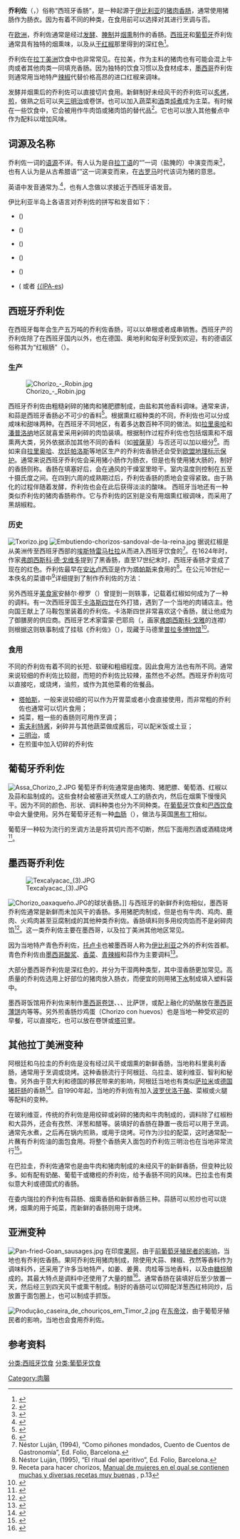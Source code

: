 {{Infobox prepared food
| name             = 乔利佐
| image            =palacioschorizo.jpg
| caption          = 切开的西班牙乔利佐香肠
| alternate_name   = 西班牙香肠
| country          = [[西班牙|西班牙]]、[[葡萄牙|葡萄牙]]
| region           =
| creator          =
| course           = [[开胃菜|开胃菜]]或[[小吃|小吃]]、[[主菜|主菜]]
| served           = 热/冷
| main_ingredient  = [[猪肉|猪肉]]（和牛肉）、[[红椒粉|红椒粉]]
| variations       =
| serving_size = 100 g
| calories         = 455
| calories_ref = <ref>{{Cite web |url=https://ndb.nal.usda.gov/ndb/foods/show/1635?format=Abridged&reportfmt=pdf&pdfQvs=%7B%7D |title=美国农业部国家营养数据库 第28版 |access-date=2017-06-23 |archive-url=https://web.archive.org/web/20141017073842/http://ndb.nal.usda.gov/ndb/foods/show/1635?format=Abridged&reportfmt=pdf&pdfQvs=%7B%7D |archive-date=2014-10-17 |dead-url=yes }}</ref>
| protein            = 24.1
| fat           = 38.27
| carbohydrate= 1.86
}}

'''乔利佐'''（{{lang-es|Chorizo}}，{{lang-pt|chouriço}}）俗称“西班牙香肠”，是一种起源于[[伊比利亚|伊比利亚]]的[[猪肉|猪肉]][[香肠|香肠]]，通常使用猪肠作为肠衣。因为有着不同的种类，在食用前可以选择对其进行烹调与否。

在[[欧洲|欧洲]]，乔利佐通常是经过[[发酵|发酵]]、[[咸肉|腌制]]并[[熏|烟熏]]制作的香肠。[[西班牙饮食|西班牙]]和[[葡萄牙饮食|葡萄牙]]乔利佐通常具有独特的烟熏味，以及从[[红椒粉|干红椒]]那里得到的深红色<ref>{{cite web | title = From choricero to chorizo: the rare pepper that makes traditional basque sausage sing | url = http://edibleidahosouth.com/edible-news/from-choricero-to-chorizo-the-rare-pepper-that-makes-traditional-basque-sausage-sing/ | first = Tara | last = Morgan | access-date = 2016-05-30 | archive-date = 2015-09-21 | archive-url = https://web.archive.org/web/20150921193642/http://edibleidahosouth.com/edible-news/from-choricero-to-chorizo-the-rare-pepper-that-makes-traditional-basque-sausage-sing/ }}</ref>。

乔利佐在[[拉丁美洲|拉丁美洲]]饮食中也非常常见。在拉美，作为主料的猪肉也有可能会混上牛肉或者其他肉类一同填充香肠。因为独特的饮食习惯以及食材成本，[[墨西哥菜|墨西哥]]乔利佐则通常用当地特产[[辣椒|辣椒]]代替价格高昂的进口红椒来调味。

发酵并烟熏后的乔利佐可以直接切片食用。新鲜制好未经风干的乔利佐可以[[炙烤|炙烤]]，[[煎|煎]]，做熟之后可以夹[[三明治|三明治]]或卷饼。也可以加入蔬菜和[[酒|酒]]类[[炖煮|炖煮]]成为主菜。有时候在一些饮食中，它会被用作牛肉馅或猪肉馅的替代品<ref>{{citation|title=The Sausage-Making Cookbook |author= Jerry Predika |year=1983|publisher=Stackpole Books|id=ISBN 0811716937|url= https://books.google.com/?id=NLR4jPm_x0sC&pg=RA5-PA32&dq=Chorizo+intitle:Sausage|isbn=978-0-8117-1693-2}}</ref>。它也可以放入其他餐点中作为配料以增加风味。

==词源及名称==
乔利佐一词的[[语源学|语源]]不详。有人认为是自[[拉丁语|拉丁语]]的“{{lang|la|salsicium}}”一词（盐腌的）中演变而来<ref>{{cite web | url= http://www.dicolatin.com/XY/LAK/0/SALSICIUM/index.htm | title= Dictionnaire Latin Français | author=  | date=  | newspaper=  | archiveurl= https://web.archive.org/web/20131113145131/http://www.dicolatin.com/XY/LAK/0/SALSICIUM/index.htm | archivedate= 2013-11-13 | accessdate= 2016-11-28 | publisher= S.A.R.L. idéMobi | dead-url= no }}</ref>，也有人认为是从古希腊语“{{lang|gk|χοιρίδιον}}”这一词演变而来，在[[古罗马|古罗马]]时代该词为猪的意思。

英语中{{lang|en|Chorizo}}发音通常为{{IPAc-en|tʃ|ə|ˈ|r|iː|z|oʊ|,_|-|s|oʊ}}.<ref>{{cite web |url=http://www.merriam-webster.com/dictionary/Chorizo |title=Chorizo | Definition of Chorizo by Merriam-Webster |publisher=Merriam-webster.com |date= |accessdate=2016-11-18 |archive-date=2022-03-24 |archive-url=https://web.archive.org/web/20220324062613/https://www.merriam-webster.com/dictionary/chorizo }}</ref>，也有人念做{{IPAc-en|tʃ|ə|ˈ|r|iː|θ|oʊ|}}以求接近于西班牙语发音。

伊比利亚半岛上各语言对乔利佐的拼写和发音如下：
* {{lang-ast|chorizu}} ({{IPA-ast|tʃoˈɾiθu|}})
* {{lang-eu|txorizo}} ({{IPA-eu|tʃoˈɾis̻o|}})
* {{lang-ca|xoriço}} ({{IPA-ca|ʃuˈɾisu|}})
* {{lang-gl|chourizo}} ({{IPA-gl|tʃowˈɾiθo|}})
* {{lang-pt|chouriço}} ({{IPA-pt|ʃoˈɾisu|}})
* {{lang-es|Chorizo}} ({{IPA-es|tʃoˈɾiθo|}} 或者 [[seseo|{{IPA-es]])

== 西班牙乔利佐 ==
在西班牙每年会生产五万吨的乔利佐香肠，可以以单根或者成串销售。西班牙产的乔利佐除了在西班牙国内以外，也在德国、奥地利和匈牙利受到欢迎，有的德语区俗称其为“红椒肠”（{{lang-de|Paprikawurst}}）。

=== 生产 ===
[[File:Chorizo_-_Robin.jpg|thumb]]

西班牙乔利佐由粗糙剁碎的猪肉和猪肥膘制成，由盐和其他香料调味。通常来讲，{{tsl|en|pimentón|烟熏红椒}}和蒜是西班牙香肠必不可少的香料<ref>{{Cite web |url=http://www.uco.es/organiza/departamentos/prod-animal/economia/dehesa/chorizo.htm |title=Universidad de Córdoba: ''Chorizo de cerdo ibérico'' |access-date=2017-06-16 |archive-date=2021-04-25 |archive-url=https://web.archive.org/web/20210425063439/http://www.uco.es/organiza/departamentos/prod-animal/economia/dehesa/chorizo.htm }}</ref>。根据熏红椒种类的不同，乔利佐也可以分成咸味和甜味两种。在西班牙不同地区，有着多达数百种不同的做法。如[[拉里奥哈_(西班牙)|拉里奥哈]]和[[潘普洛纳_(西班牙)|潘普洛纳]]地区就喜爱采用剁碎的肉馅装填。根据制作过程乔利佐也包括烟熏和不烟熏两大类，另外依据添加其他不同的香料（如[[披薩草|披薩草]]）与否还可以加以细分<ref>{{cite web|language=en|url=http://www.nytimes.com/2002/03/06/dining/truly-spanish-chorizo-in-america-at-last.html|title=Truly Spanish Chorizo, In America At Last|date=2002-03-06|accessdate=2017-06-16|archive-date=2019-06-30|archive-url=https://web.archive.org/web/20190630004240/https://www.nytimes.com/2002/03/06/dining/truly-spanish-chorizo-in-america-at-last.html}}</ref>。而如来自[[拉里奥哈_(西班牙)|拉里奥哈]]、[[坎廷帕洛斯|坎廷帕洛斯]]等地区生产的乔利佐香肠还会受到[[欧盟农产品地理标示和传统特产标识|欧盟地理标示保护]]。通常来说西班牙乔利佐会采用猪小肠作为肠衣，但是也有使用猪大肠的，制好的香肠则称{{tsl|es|Chorizo cular|乔利佐丘拉爾}}。香肠在填塞好后，会在通风的干燥室里晾干。室内温度则控制在五至十摄氏度之间。在四到六周的成熟期过后，乔利佐香肠的质地会变得紧致。由于熟化的过程伴随着发酵，乔利佐也会在此后获得淡淡的酸味。
西班牙当地还有一种类似乔利佐的猪肉香肠称作{{lang|es|Salchichón}}。它与乔利佐的区别是没有用烟熏红椒调味，而采用了黑胡椒粒。
{{Gallery
 | title  = 各种西班牙乔利佐
|File:Chorizo cular.jpg|装入猪大肠的较粗的香肠（{{lang|es|Chorizo cular}}）
|File:Chorizo picante de San Andrés del Rabanedo 001.jpg|西班牙北部[[圣安德雷斯德尔拉瓦内多|圣安德雷斯德尔拉瓦内多]]出产的辣香肠。
|File:Chorizos_de_cantimpalos_(Segovia).jpg|坎廷帕洛斯的发酵香肠。
}}

=== 历史 ===
[[File:Txorizo.jpg|thumb]]
[[File:Embutiendo-chorizos-sandoval-de-la-reina.jpg|thumb]]
据说红椒是从美洲传至西班牙西部的[[埃斯特雷马杜拉|埃斯特雷马杜拉]]从而进入西班牙饮食的<ref name="Nestor">Néstor Luján, (1994), “Como piñones mondados, Cuento de Cuentos de Gastronomía”, Ed. Folio, Barcelona.</ref>。在1624年时，作家[[弗朗西斯科·德·戈维多|弗朗西斯科·德·戈维多]]提到了黑香肠，直至17世纪末时，西班牙香肠才变成了现在的红色。乔利佐最早在[[安达卢西亚|安达卢西亚]]是作为[[塔帕斯|塔帕斯]]来食用的<ref name="aperit">Néstor Luján, (1995), “El ritual del aperitivo”, Ed. Folio, Barcelona.</ref>。在公元16世纪一本佚名的菜谱中<ref>Receta para hacer chorizos, [http://www.biblioteca.org.ar/libros/71402.pdf Manual de mujeres en el qual se contienen muchas y diversas recetas muy buenas] {{Wayback|url=http://www.biblioteca.org.ar/libros/71402.pdf |date=20220309021321 }}, p.13</ref>详细提到了制作乔利佐的方法：

{{quote|备剁碎的猪肥瘦肉、过筛面粉、大蒜、丁香、白葡萄酒和适量盐巴。将一切搅拌入白葡萄酒后，揉捏好。放入加盖的罐子里，自然放置一天。随后把填料填入牛或猪肠衣中装好，把它们放在烟雾中熏干。}}

另外西班牙[[美食学|美食家]]安赫尔·穆罗（{{lang|es|Ángel Muro}}）曾提到一则轶事，记载着红椒如何成为了一种{{tsl|es|Charcuterie|冷盘肉}}的调料。有一次西班牙国王[[卡洛斯四世|卡洛斯四世]]在外打猎，遇到了一个当地的肉铺店主。他向国王献上了马鞍包里装着的乔利佐。卡洛斯四世非常喜欢这个香肠，就让他成为了御膳房的供应商。西班牙艺术家雷蒙·巴耶烏（{{lang|es|Ramón Bayeu}}，画家[[弗朗西斯科·戈雅|弗朗西斯科·戈雅]]的连襟）则根据这则轶事制成了挂毯《乔利佐》（''{{lang|es|El choricero}}''），现藏于马德里[[普拉多博物馆|普拉多博物馆]]<ref name="choricero">{{cite web|language=es|url=https://www.museodelprado.es/coleccion/obra-de-arte/el-choricero/47a56742-b51d-43c0-bf7d-7c3064affb1d|title=普拉多博物馆藏品：乔利佐|publisher=[[普拉多博物馆|普拉多博物馆]]|accessdate=2017-06-16|archive-date=2021-11-08|archive-url=https://web.archive.org/web/20211108030125/https://www.museodelprado.es/coleccion/obra-de-arte/el-choricero/47a56742-b51d-43c0-bf7d-7c3064affb1d}}</ref>。

=== 食用 ===
不同的乔利佐有着不同的长短、软硬和粗细程度。因此食用方法也有所不同。通常来说较细的乔利佐比较甜，而短的乔利佐比较辣，虽然也不必然。西班牙乔利佐可以直接吃，或烧烤，油煎，或作为其他菜肴的佐餐品。
*[[塔帕斯|塔帕斯]]，一般来说较细的可以作为开胃菜或者小食直接使用，而非常粗的乔利佐也通常可以切片食用；
*炖菜，粗一些的香肠则可用作烹调；
*[[索夫利特酱|索夫利特酱]]，剁碎并与其他蔬菜做成酱后，可以配米饭或土豆；
*[[三明治|三明治]]，{{tsl|es|Bollo preñao|夹肠面包}}或{{tsl|es|Hornazo|小肉饼}}
*在煎蛋中加入切碎的乔利佐

== 葡萄牙乔利佐 ==
[[File:Assa_Chorizo_2.JPG|thumb]]
葡萄牙乔利佐通常是由猪肉、猪肥膘、葡萄酒、红椒以及蒜和盐制成的。这些食材会被塞进天然或人工的肠衣内，然后在烟熏下慢慢风干。因为不同的颜色、形状、调料种类也分为不同种类。在[[葡萄牙|葡萄牙]]饮食和[[巴西饮食|巴西饮食]]中会大量使用。另外在葡萄牙还有一种[[血肠|血肠]]（{{lang|es|chouriço de sangue}}），做法与英国[[黑布丁|黑布丁]]相似。

葡萄牙一种较为流行的烹调方法是将其切片而不切断，然后下面用烈酒或酒精烧烤<ref>{{cite web |url=https://easyportugueserecipes.com/chourico-bombeiro/ |title=Chouriço à Bombeiro (Flame Grilled Chouriço) |publisher=Easyportugueserecipes.com |date=2015-08-11 |accessdate=2016-10-11 |archive-date=2022-03-06 |archive-url=https://web.archive.org/web/20220306070530/https://www.easyportugueserecipes.com/chourico-bombeiro/ }}</ref>。

== 墨西哥乔利佐 ==
[[File:Texcalyacac_(3).JPG|left]]

[[File:Chorizo_oaxaqueño.JPG|thumb]]的球状香肠。]]
与西班牙的新鲜乔利佐相似，墨西哥乔利佐通常是新鲜而未加风干的香肠。多用猪肥肉制成，但是也有牛肉、鸡肉、鹿肉、火鸡肉甚至豆腐制成的其他种类乔利佐。香肠填料则多用绞肉馅而不是剁碎肉馅<ref>{{cite web|url=http://www.thekitchn.com/whats-the-difference-between-mexican-and-spanish-chorizo-word-of-mouth-207326|title=What's the Difference Between Mexican and Spanish Chorizo?|publisher=Kitchn|accessdate=2017-06-16|archive-date=2022-04-29|archive-url=https://web.archive.org/web/20220429072330/https://www.thekitchn.com/whats-the-difference-between-mexican-and-spanish-chorizo-word-of-mouth-207326}}</ref>。这一类乔利佐主要在墨西哥，以及拉丁美洲其他地区常见。

因为当地特产青色乔利佐，[[托卢卡|托卢卡]]也被墨西哥人称为[[伊比利亚|伊比利亚]]之外的乔利佐首都。青色乔利佐由[[黏果酸浆|墨西哥酸浆]]、[[香菜|香菜]]、[[辣椒|青辣椒]]和蒜作为主要调料<ref>{{cite web|url=http://motherearthmeats.com/mexican-chorizo/|title=Mexican Chorizo|publisher=mother earth meats|accessdate=2017-06-16|archive-date=2018-01-29|archive-url=https://web.archive.org/web/20180129174647/http://motherearthmeats.com/mexican-chorizo/}}</ref>。

大部分墨西哥乔利佐是深红色的，并分为干湿两种类型，其中湿香肠更加常见。高质量的乔利佐选用上好部位的猪肉放入肠衣，而便宜的则用猪[[下水|下水]]制成填入塑料袋中。

墨西哥饭馆用乔利佐来制作[[墨西哥卷饼|墨西哥卷饼]]、{{tsl|es|Queso flameado|奶酪锅}}、{{tsl|es|Torta|肉饼}}、比萨饼，或配上融化的奶酪放在[[墨西哥薄饼|墨西哥薄饼]]内等等。另外煎香肠炒鸡蛋（Chorizo con huevos）也是当地一种受欢迎的早餐，可以直接吃，也可以放在卷饼或[[塔可|塔可]]里。

== 其他拉丁美洲变种==
阿根廷和乌拉圭的乔利佐是没有经过风干或烟熏的新鲜香肠，当地称科里奥利香肠，通常用于烹调或烧烤。这种香肠流行于阿根廷、乌拉圭、玻利维亚、智利和秘鲁。另外由于意大利和德国的移民带来的影响，阿根廷当地也有类似[[萨拉米|萨拉米]]或[[德国猪肝肠|德国猪肝肠]]的香肠<ref>{{cite web|url=http://www.kolarsky.com/family/cookbook/american_sausage.htm|title=The Sausage Saga, part 9: Sausage in the New World.|publisher=Radim and Lisa's Well-Travelled Cookbook|accessdate=2017-06-16|archive-date=2021-11-08|archive-url=https://web.archive.org/web/20211108030130/http://www.kolarsky.com/family/cookbook/american_sausage.htm}}</ref>。自1990年起，当地的乔利佐有加入[[波罗伏洛干酪|波罗伏洛干酪]]、菜椒或火腿等配料的变种。

在玻利维亚，传统的乔利佐是用绞碎或剁碎的猪肉和牛肉制成的，调料除了红椒粉和大蒜外，还会有孜然、洋葱和醋等。装填好的香肠在静置一夜后可以用于烹调。通常先水煮，之后再在锅内煎熟，或用于烧烤。可作为沙拉的配菜，这时通常配一片蘸有乔利佐油的面包食用。将整个香肠夹入面包的乔利佐三明治也在当地非常流行<ref>{{cite web|url=https://www.bolivianlife.com/a-guide-to-bolivias-best-foods/|title=A Guide To Bolivia’s Most Mouthwatering Foods|publisher=Bolivian Life|accessdate=2017-06-16|archive-date=2014-05-17|archive-url=https://web.archive.org/web/20140517072438/https://www.bolivianlife.com/a-guide-to-bolivias-best-foods/}}</ref>。

在巴拉圭，乔利佐通常也是由牛肉和猪肉制成的未经风干的新鲜香肠，但变种比较多。如有配有奶酪、葡萄干或橄榄的乔利佐，给予香肠不同的风味。巴拉圭也有类似意大利或德国式的香肠。

在委内瑞拉的乔利佐有蒜肠、烟熏香肠和新鲜香肠三种。蒜肠可以煎炒也可以烧烤，烟熏的用于炖菜，而新鲜的香肠则用于烧烤。

== 亚洲变种 ==
[[File:Pan-fried-Goan_sausages.jpg|thumb]]
在印度[[果阿|果阿]]，由于[[葡属印度|前葡萄牙殖民者的影响]]，当地也有乔利佐香肠。果阿乔利佐用猪肉制成，除使用大蒜、辣椒、孜然等香料作为调味料外，还采用了许多当地特产，如姜、姜黄、肉桂等当地香料，以及由[[糖棕|糖棕]]酿成的{{tsl|en|Feni (liquor)|芬尼酒}}。其最大特点是调料中还使用了大量的醋<ref>{{cite web|url=http://www.hindustantimes.com/brunch/goa-s-pork-sausages-have-much-in-common-with-the-chorizos-of-spain/story-qQbaaIVj4xVs2MqUFXN8TI.html|title=Goa’s pork sausages have much in common with the chorizos of Spain|publisher=印度斯坦时报|date=2015-02-14|accessdate=2017-06-16|archive-date=2021-04-20|archive-url=https://web.archive.org/web/20210420020637/https://www.hindustantimes.com/brunch/goa-s-pork-sausages-have-much-in-common-with-the-chorizos-of-spain/story-qQbaaIVj4xVs2MqUFXN8TI.html}}</ref>。通常香肠在装填好后至少放置一天，然后经三到四天风干或熏干制成。制好的香肠可以切碎配洋葱西红柿同炒，后放置于面包圈上，也可以制成手抓饭。

[[File:Produção_caseira_de_chouriços_em_Timor_2.jpg|thumb]]
在[[东帝汶|东帝汶]]，由于葡萄牙殖民者的影响，当地也会食用乔利佐。

== 参考资料 ==
{{reflist}}

[[Category:肉腸|Category:肉腸]]
[[分类:西班牙饮食|分类:西班牙饮食]]
[[分类:葡萄牙饮食|分类:葡萄牙饮食]]